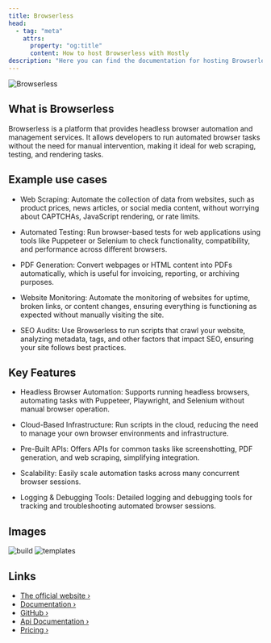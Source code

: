 ```yaml
---
title: Browserless
head:
  - tag: "meta"
    attrs:
      property: "og:title"
      content: How to host Browserless with Hostly
description: "Here you can find the documentation for hosting Browserless with Hostly."
---
```



<Badge text="One-click setup." variant="note" size="large" />

![Browserless](../../../assets/images/covers/browserless.webp)

## What is Browserless

Browserless is a platform that provides headless browser automation and management services. It allows developers to run automated browser tasks without the need for manual intervention, making it ideal for web scraping, testing, and rendering tasks.

## Example use cases

- Web Scraping: Automate the collection of data from websites, such as product prices, news articles, or social media content, without worrying about CAPTCHAs, JavaScript rendering, or rate limits.

- Automated Testing: Run browser-based tests for web applications using tools like Puppeteer or Selenium to check functionality, compatibility, and performance across different browsers.

- PDF Generation: Convert webpages or HTML content into PDFs automatically, which is useful for invoicing, reporting, or archiving purposes.

- Website Monitoring: Automate the monitoring of websites for uptime, broken links, or content changes, ensuring everything is functioning as expected without manually visiting the site.

- SEO Audits: Use Browserless to run scripts that crawl your website, analyzing metadata, tags, and other factors that impact SEO, ensuring your site follows best practices.

## Key Features

- Headless Browser Automation: Supports running headless browsers, automating tasks with Puppeteer, Playwright, and Selenium without manual browser operation.

- Cloud-Based Infrastructure: Run scripts in the cloud, reducing the need to manage your own browser environments and infrastructure.

- Pre-Built APIs: Offers APIs for common tasks like screenshotting, PDF generation, and web scraping, simplifying integration.

- Scalability: Easily scale automation tasks across many concurrent browser sessions.

- Logging & Debugging Tools: Detailed logging and debugging tools for tracking and troubleshooting automated browser sessions.

## Images

![build](https://screenshotone.com/_astro/browserless.Cl-s6Lzv_1jshVo.webp)
![templates](https://cdn.prod.website-files.com/65cb4923a3a6b08fe1124094/6601a7a5b8508b353addd84f_social-preview.jpg)

## Links

- [The official website ›](https://www.browserless.io?utm_source=hostly.khulnasoft.com)
- [Documentation ›](https://docs.browserless.io?utm_source=hostly.khulnasoft.com)
- [GitHub ›](https://github.com/browserless?utm_source=hostly.khulnasoft.com)
- [Api Documentation ›](https://docs.browserless.io/docs/api.html?utm_source=hostly.khulnasoft.com)
- [Pricing ›](https://www.browserless.io/pricing?utm_source=hostly.khulnasoft.com)
